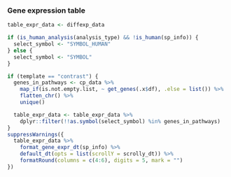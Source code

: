 ### Gene expression table

```r
table_expr_data <- diffexp_data

if (is_human_analysis(analysis_type) && !is_human(sp_info)) {
  select_symbol <- "SYMBOL_HUMAN"
} else {
  select_symbol <- "SYMBOL"
}

if (template == "contrast") {
  genes_in_pathways <- cp_data %>%
    map_if(is.not.empty.list, ~ get_genes(.x$df), .else = list()) %>%
    flatten_chr() %>%
    unique()

  table_expr_data <- table_expr_data %>%
    dplyr::filter(!!as.symbol(select_symbol) %in% genes_in_pathways)
}
suppressWarnings({
  table_expr_data %>%
    format_gene_expr_dt(sp_info) %>%
    default_dt(opts = list(scrollY = scrolly_dt)) %>%
    formatRound(columns = c(4:6), digits = 5, mark = "")
})
```
